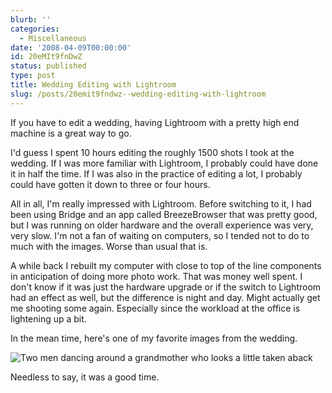 ```yaml
---
blurb: ''
categories:
  - Miscellaneous
date: '2008-04-09T00:00:00'
id: 20eMIt9fnDwZ
status: published
type: post
title: Wedding Editing with Lightroom
slug: /posts/20emit9fndwz--wedding-editing-with-lightroom
---
```


If you have to edit a wedding, having Lightroom with a pretty high end machine is a great way to go. 

I'd guess I spent 10 hours editing the roughly 1500 shots I took at the wedding. If I was more familiar with Lightroom, I probably could have done it in half the time. If I was also in the practice of editing a lot, I probably could have gotten it down to three or four hours. 

All in all, I'm really impressed with Lightroom. Before switching to it, I had been using Bridge and an app called BreezeBrowser that was pretty good, but I was running on older hardware and the overall experience was
very, very slow. I'm not a fan of waiting on computers, so I tended not to do to much with the images. Worse than usual that is. 

A while back I rebuilt my computer with close to top of the line components in anticipation of doing more photo work. That was money well spent. I don't know if it was just the hardware upgrade or if the switch to Lightroom had an effect as well, but the difference is night and day. Might actually get me shooting some again. Especially since the workload at the office is lightening up a bit.

In the mean time, here's one of my favorite images from the wedding.

<Img
    src="wedding_dance_20080301_0965"
    alt="Two men dancing around a grandmother who looks a little taken aback"
/>

Needless to say, it was a good time.

